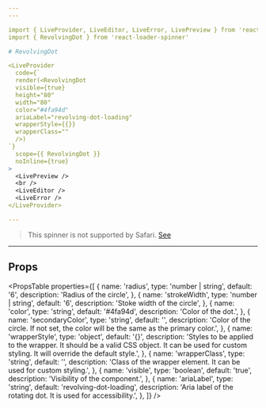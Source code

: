 ```yaml
---
---

import { LiveProvider, LiveEditor, LiveError, LivePreview } from 'react-live'
import { RevolvingDot } from 'react-loader-spinner'

# RevolvingDot

<LiveProvider
  code={`
  render(<RevolvingDot
  visible={true}
  height="80"
  width="80"
  color="#4fa94d"
  ariaLabel="revolving-dot-loading"
  wrapperStyle={{}}
  wrapperClass=""
  />)
`}
  scope={{ RevolvingDot }}
  noInline={true}
>
  <LivePreview />
  <br />
  <LiveEditor />
  <LiveError />
</LiveProvider>

---
```


> This spinner is not supported by Safari. [See](https://github.com/mhnpd/react-loader-spinner/issues/150)

---

## Props

<PropsTable
  properties={[
    {
      name: 'radius',
      type: 'number | string',
      default: '6',
      description: 'Radius of the circle',
    },
    {
      name: 'strokeWidth',
      type: 'number | string',
      default: '6',
      description: 'Stoke width of the circle',
    },
    {
      name: 'color',
      type: 'string',
      default: '#4fa94d',
      description: 'Color of the dot.',
    },
    {
      name: 'secondaryColor',
      type: 'string',
      default: '',
      description:
        'Color of the circle. If not set, the color will be the same as the primary color.',
    },
    {
      name: 'wrapperStyle',
      type: 'object',
      default: '{}',
      description:
        'Styles to be applied to the wrapper. It should be a valid CSS object. It can be used for custom styling. It will override the default style.',
    },
    {
      name: 'wrapperClass',
      type: 'string',
      default: '',
      description:
        'Class of the wrapper element. It can be used for custom styling.',
    },
    {
      name: 'visible',
      type: 'boolean',
      default: 'true',
      description: 'Visibility of the component.',
    },
    {
      name: 'ariaLabel',
      type: 'string',
      default: 'revolving-dot-loading',
      description:
        'Aria label of the rotating dot. It is used for accessibility.',
    },
  ]}
/>
